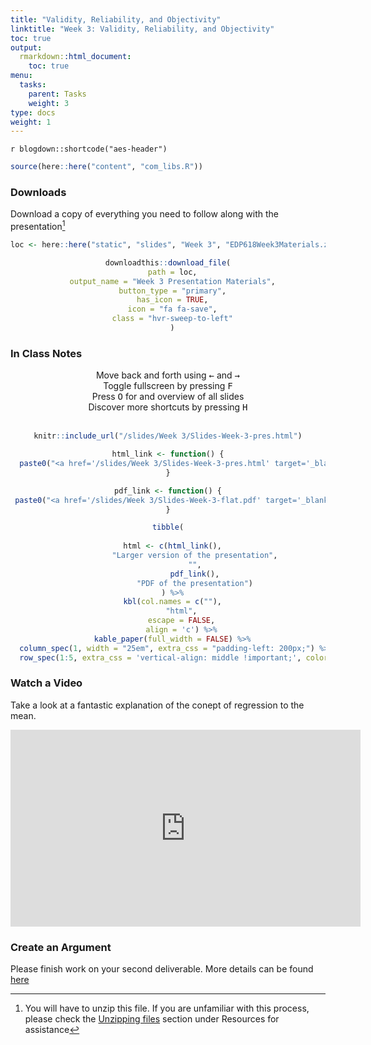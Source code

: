 ```yaml
---
title: "Validity, Reliability, and Objectivity"
linktitle: "Week 3: Validity, Reliability, and Objectivity"
toc: true
output:
  rmarkdown::html_document:
    toc: true
menu:
  tasks:
    parent: Tasks
    weight: 3
type: docs
weight: 1
---
```


`r blogdown::shortcode("aes-header")`

```r
source(here::here("content", "com_libs.R"))
```

<style>
img {
max-width:100%;
}
</style>

### Downloads

Download a copy of everything you need to follow along with the presentation^[You will have to unzip this file. If you are unfamiliar with this process, please check the [Unzipping files](/resources/unzipping/) section under Resources for assistance]

<center>
```r
loc <- here::here("static", "slides", "Week 3", "EDP618Week3Materials.zip")

downloadthis::download_file(
  path = loc,
  output_name = "Week 3 Presentation Materials",
  button_type = "primary",
  has_icon = TRUE,
  icon = "fa fa-save",
  class = "hvr-sweep-to-left"
  )
```
</center>

### In Class Notes

```{=html}
<center>
<div class="wrapper">
    <div class="icon leftright">
      <div class="tooltip"><span style=width:200px;>Move back and forth using <kbd>←</kbd> and <kbd>→</kbd></span></div>
      <span><i class="fas fa-map-signs"></i></span></div>
    <div class="icon info">
      <div class="tooltip"><span style=width:200px;>Toggle fullscreen by pressing <kbd>F</kbd></span></div>
      <span><i class="fas fa-expand-alt"></i></span>
    </div><div class="icon github">
      <div class="tooltip"><span style=width:200px;>Press <kbd>O</kbd> for and overview of all slides</span></div>
      <span><i class="far fa-images"></i></span>
    </div><div class="icon youtube">
      <div class="tooltip"><span style=width:200px;>Discover more shortcuts by pressing <kbd>H</kbd></span></div>
      <span><i class="fas fa-info-circle"></i></span>
    </div>
</div>
</center>
<br>
```

<center>
<div class="holder">

<div class="bigcol">
```r
knitr::include_url("/slides/Week 3/Slides-Week-3-pres.html")
```
</div>

<div class="smallcol">
```r
html_link <- function() {
  paste0("<a href='/slides/Week 3/Slides-Week-3-pres.html' target='_blank'>", "<img src='/logos/web-ico.png' alt='Survey Design Page' width='35'>", "</a>")
}

pdf_link <- function() {
 paste0("<a href='/slides/Week 3/Slides-Week-3-flat.pdf' target='_blank'>", "<img src='/logos/pdf-ico.png' alt='Survey Design PDF' width='35'>", "</a>")
}

tibble(
  
  html <- c(html_link(),
            "Larger version of the presentation",
            "",
            pdf_link(),
            "PDF of the presentation")
  ) %>%
  kbl(col.names = c(""),
      "html",
      escape = FALSE,
      align = 'c') %>%
  kable_paper(full_width = FALSE) %>%
  column_spec(1, width = "25em", extra_css = "padding-left: 200px;") %>%
  row_spec(1:5, extra_css = 'vertical-align: middle !important;', color = "#ffffff", background = "transparent")
```
</div>

</div>

<div class="clear">
</div>
</center>

### Watch a Video
  
Take a look at a fantastic explanation of the conept of regression to the mean.

<p align="center">
  <iframe width="560" height="315" src="https://www.youtube.com/embed/1tSqSMOyNFE" frameborder="0" allow="accelerometer; autoplay; encrypted-media; gyroscope; picture-in-picture" allowfullscreen></iframe>
</p>

### Create an Argument

Please finish work on your second deliverable. More details can be found [here](/deliverables/02-l2/)

